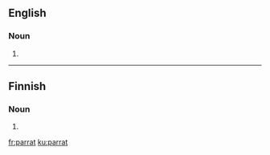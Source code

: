 ==English==

===Noun===
{{en-noun}}

# {{obsolete spelling of|parrot|lang=en}}

----

==Finnish==

===Noun===
{{head|fi|noun form}}

# {{plural of|lang=fi|parta}}

[[fr:parrat]]
[[ku:parrat]]